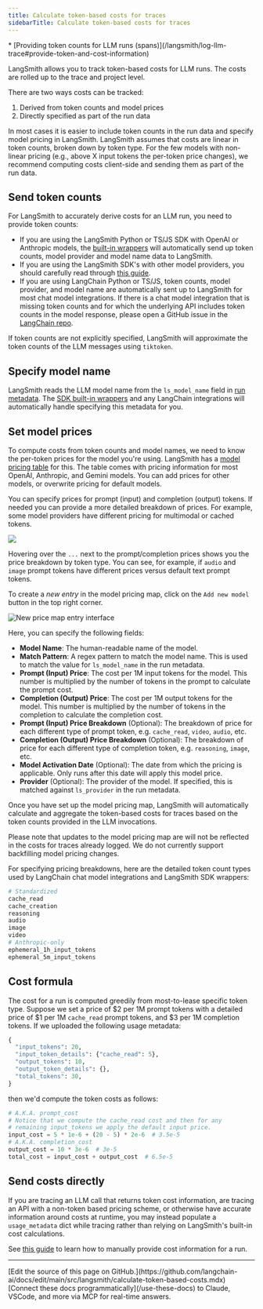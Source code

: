 ```yaml
---
title: Calculate token-based costs for traces
sidebarTitle: Calculate token-based costs for traces
---
```


<Info>
* [Providing token counts for LLM runs (spans)](/langsmith/log-llm-trace#provide-token-and-cost-information)
</Info>

LangSmith allows you to track token-based costs for LLM runs. The costs are rolled up to the trace and project level.

There are two ways costs can be tracked:

1. Derived from token counts and model prices
2. Directly specified as part of the run data

In most cases it is easier to include token counts in the run data and specify model pricing in LangSmith. LangSmith assumes that costs are linear in token counts, broken down by token type. For the few models with non-linear pricing (e.g., above X input tokens the per-token price changes), we recommend computing costs client-side and sending them as part of the run data.

## Send token counts

For LangSmith to accurately derive costs for an LLM run, you need to provide token counts:

* If you are using the LangSmith Python or TS/JS SDK with OpenAI or Anthropic models, the [built-in wrappers](/langsmith/annotate-code#wrap-the-openai-client) will automatically send up token counts, model provider and model name data to LangSmith.
* If you are using the LangSmith SDK's with other model providers, you should carefully read through [this guide](/langsmith/log-llm-trace#manually-provide-usage-information).
* If you are using LangChain Python or TS/JS, token counts, model provider, and model name are automatically sent up to LangSmith for most chat model integrations. If there is a chat model integration that is missing token counts and for which the underlying API includes token counts in the model response, please open a GitHub issue in the [LangChain repo](https://github.com/langchain-ai/langchain).

If token counts are not explicitly specified, LangSmith will approximate the token counts of the LLM messages using `tiktoken`.

## Specify model name

LangSmith reads the LLM model name from the `ls_model_name` field in [run metadata](/langsmith/add-metadata-tags). The [SDK built-in wrappers](/langsmith/annotate-code#wrap-the-openai-client) and any LangChain integrations will automatically handle specifying this metadata for you.

## Set model prices

To compute costs from token counts and model names, we need to know the per-token prices for the model you're using. LangSmith has a [model pricing table](https://smith.langchain.com/settings/workspaces/models) for this. The table comes with pricing information for most OpenAI, Anthropic, and Gemini models. You can add prices for other models, or overwrite pricing for default models.

You can specify prices for prompt (input) and completion (output) tokens. If needed you can provide a more detailed breakdown of prices. For example, some model providers have different pricing for multimodal or cached tokens.

![](/langsmith/images/model-price-map.png)

Hovering over the `...` next to the prompt/completion prices shows you the price breakdown by token type. You can see, for example, if `audio` and `image` prompt tokens have different prices versus default text prompt tokens.

To create a *new entry* in the model pricing map, click on the `Add new model` button in the top right corner.

![New price map entry interface](/langsmith/images/new-price-map-entry.png)

Here, you can specify the following fields:

* **Model Name**: The human-readable name of the model.
* **Match Pattern**: A regex pattern to match the model name. This is used to match the value for `ls_model_name` in the run metadata.
* **Prompt (Input) Price**: The cost per 1M input tokens for the model. This number is multiplied by the number of tokens in the prompt to calculate the prompt cost.
* **Completion (Output) Price**: The cost per 1M output tokens for the model. This number is multiplied by the number of tokens in the completion to calculate the completion cost.
* **Prompt (Input) Price Breakdown** (Optional): The breakdown of price for each different type of prompt token, e.g. `cache_read`, `video`, `audio`, etc.
* **Completion (Output) Price Breakdown** (Optional): The breakdown of price for each different type of completion token, e.g. `reasoning`, `image`, etc.
* **Model Activation Date** (Optional): The date from which the pricing is applicable. Only runs after this date will apply this model price.
* **Provider** (Optional): The provider of the model. If specified, this is matched against `ls_provider` in the run metadata.

Once you have set up the model pricing map, LangSmith will automatically calculate and aggregate the token-based costs for traces based on the token counts provided in the LLM invocations.

<Note>
Please note that updates to the model pricing map are will not be reflected in the costs for traces already logged. We do not currently support backfilling model pricing changes.
</Note>

For specifying pricing breakdowns, here are the detailed token count types used by LangChain chat model integrations and LangSmith SDK wrappers:

```python
# Standardized
cache_read
cache_creation
reasoning
audio
image
video
# Anthropic-only
ephemeral_1h_input_tokens
ephemeral_5m_input_tokens
```

## Cost formula

The cost for a run is computed greedily from most-to-lease specific token type. Suppose we set a price of $2 per 1M prompt tokens with a detailed price of $1 per 1M `cache_read` prompt tokens, and $3 per 1M completion tokens. If we uploaded the following usage metadata:

```python
{
  "input_tokens": 20,
  "input_token_details": {"cache_read": 5},
  "output_tokens": 10,
  "output_token_details": {},
  "total_tokens": 30,
}
```

then we'd compute the token costs as follows:

```python
# A.K.A. prompt_cost
# Notice that we compute the cache_read cost and then for any
# remaining input_tokens we apply the default input price.
input_cost = 5 * 1e-6 + (20 - 5) * 2e-6  # 3.5e-5
# A.K.A. completion_cost
output_cost = 10 * 3e-6  # 3e-5
total_cost = input_cost + output_cost  # 6.5e-5
```

## Send costs directly

If you are tracing an LLM call that returns token cost information, are tracing an API with a non-token based pricing scheme, or otherwise have accurate information around costs at runtime, you may instead populate a `usage_metadata` dict while tracing rather than relying on LangSmith's built-in cost calculations.

See [this guide](/langsmith/log-llm-trace#manually-provide-usage-information) to learn how to manually provide cost information for a run.

---

<Callout icon="pen-to-square" iconType="regular">
    [Edit the source of this page on GitHub.](https://github.com/langchain-ai/docs/edit/main/src/langsmith/calculate-token-based-costs.mdx)
</Callout>
<Tip icon="terminal" iconType="regular">
    [Connect these docs programmatically](/use-these-docs) to Claude, VSCode, and more via MCP for    real-time answers.
</Tip>
